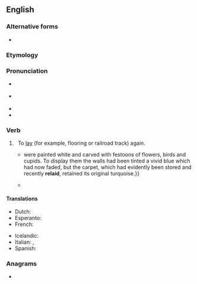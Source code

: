 {{also|relay}}
==English==

===Alternative forms===
* {{l|en|relay}}

===Etymology===
{{prefix|en|re|lay}}

===Pronunciation===
* {{a|UK}} {{IPA|en|/ˌɹiːˈleɪ/}}
* {{a|US}} {{IPA|en|/ˌɹiˈleɪ/}}
* {{rhymes|en|iːleɪ}}
* {{homophones|en|relay}}

===Verb===
{{en-verb|re-lays|re-laying|re-laid}}

# {{lb|en|transitive}}&nbsp; To [[lay]] (for example, flooring or railroad track) again.
#: {{ux|en|He had to '''re-lay''' the tiles because the cement was too dry.}}
#* {{quote-book|en|year=1963|author={{w|Margery Allingham}}
|title={{w|The China Governess}}
|chapter=1|url=http://openlibrary.org/works/OL2004261W
|passage=The half-dozen pieces {{...}} were painted white and carved with festoons of flowers, birds and cupids. To display them the walls had been tinted a vivid blue which had now faded, but the carpet, which had evidently been stored and recently '''relaid''', retained its original turquoise.}}
#* {{quote-journal|en|date=2019 November 6|author=Andy Coward|title=Fuelling additional rail freight traffic|journal=Rail|page=58|text=BP '''re-laid''' and extended the track to provide two half-length loading roads, two half-length stabling sidings, and a reception siding.}}

====Translations====
{{trans-top|to lay again}}
* Dutch: {{t|nl|herleggen}}
* Esperanto: {{t|eo|remeti}}
* French: {{t+|fr|remettre}}
{{trans-mid}}
* Icelandic: {{t|is|endurleggja}}
* Italian: {{t|it|ricollocare}}, {{t+|it|rimettere}}
* Spanish: {{t+|es|reponer}}
{{trans-bottom}}

===Anagrams===
* {{anagrams|en|a=aelry|Arely|Early|Layer|Leary|Raley|Rayle|early|layer|leary}}